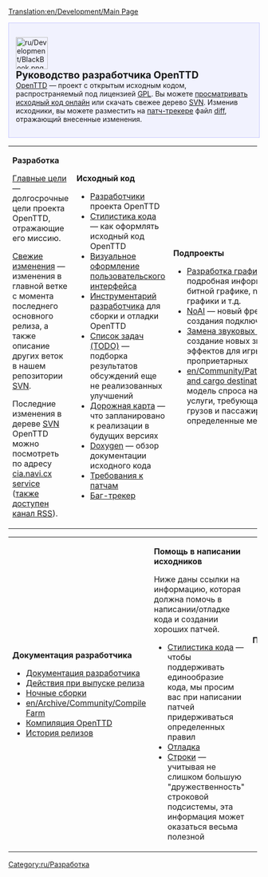 [[Translation:en/Development/Main Page]]
{{ru/Перевод|en/Development/Main Page|90}}

<div style="background-color: #f1f2fe; border: 1px solid #c7c8fe; margin:0; padding: 1em 1em 1em 1em; text-align:left">
[[File:ru/Development/BlackBook.png|64px|left]]
<strong style="font-size:1.4em; display:block">Руководство разработчика OpenTTD</strong>
[[ru/Manual/Main Page|OpenTTD]] &mdash; проект с открытым исходным кодом, распространяемый под лицензией [http://www.gnu.org/copyleft/gpl.html GPL]. Вы можете [http://svn.openttd.org/ просматривать исходный код онлайн] или скачать свежее дерево [[ru/Development/Часто задаваемые вопросы разработчика|SVN]]. Изменив исходники, вы можете разместить на [http://bugs.openttd.org патч-трекере] файл [[ru/Development/Часто задаваемые вопросы разработчика#kak-sdelat-diff-fail-chtoby-podelitsia-izmeneniiami-s-drugimi|diff]], отражающий внесенные изменения.
</div>
{| cellspacing="3" class="mainpagetable" align="center" cellpadding="10px" style="background-color: #E7EBFF; border: 1px solid #c7c8fe; margin:0; border-top:none; padding:0"
|- valign="top" 
|width="33%"|
<font size="3">'''Разработка'''</font> <!-----------------------Development--------->

[[en/Development/Objectives|Главные цели]] &mdash; долгосрочные цели проекта OpenTTD, отражающие его миссию.

[[ru/Недавние и последние события|Свежие изменения]] &mdash; изменения в главной ветке с момента последнего основного релиза, а также описание других веток в нашем репозитории [[ru/Development/Часто задаваемые вопросы разработчика|SVN]].

Последние изменения в дереве [[ru/Development/Часто задаваемые вопросы разработчика|SVN]] OpenTTD можно посмотреть по адресу [http://cia.navi.cx/stats/project/OpenTTD cia.navi.cx service] ([http://cia.navi.cx/stats/project/OpenTTD/.rss?ver=2&medium=unquoted&limit=15 также доступен канал RSS]).

|width="33%"|
<font size="3">'''Исходный код'''</font>  <!-----------------------Coding--------->

*[[en/Archive/Community/Developers|Разработчики]] проекта OpenTTD
*[[en/Development/Coding style|Стилистика кода]] &mdash; как оформлять исходный код OpenTTD
*[[en/Development/GUI Style Guide|Визуальное оформление пользовательского интерфейса]]
*[[en/Coding Tools|Инструментарий разработчика]] для сборки и отладки OpenTTD
*[[en/Archive/Community/Todo list|Список задач (TODO)]] &mdash; подборка результатов обсуждений еще не реализованных улучшений
*[[en/Archive/Lists/Roadmap|Дорожная карта]] &mdash; что запланировано к реализации в будущих версиях
*[http://docs.openttd.org Doxygen] &mdash; обзор документации исходного кода
*[[en/Archive/Community/Patch Checklist|Требования к патчам]]
*[http://bugs.openttd.org/ Баг-трекер]

|width="33%"|
<font size="3">'''Подпроекты'''</font> <!-----------------------Subprojects--------->

*[[ru/Development/NewGRF/Main Page|Разработка графики]] &mdash; подробная информация о 32-битной графике, newGrf, замене графики и т.д.
*[[en/Development/Script/Main Page|NoAI]] &mdash; новый фреймворк для создания подключаемого ИИ
*[[ru/Archive/Community/Замена звуковых эффектов|Замена звуковых эффектов]] &mdash; создание новых звуковых эффектов для игры взамен проприетарных
*[[en/Community/Patches/Passenger and cargo destinations]] &mdash; новая модель спроса на транспортные услуги, требующая доставки грузов и пассажиров в определенные места

|}  <!------------- 3th part ------------->
{| cellspacing="3" class="mainpagetable" align="center" cellpadding="10px" style="background-color: #E7EBFF; border: 1px solid #c7c8fe; margin:0; border-top:none; padding:0; margin-bottom:2em"
|- valign="top"
|width="33%"|
<font size="3">'''Документация разработчика'''</font>  <!---------Development documentation--------->

*[[ru/Development/Main Page|Документация разработчика]]
*[[en/Development/Doing an OpenTTD release|Действия при выпуске релиза]]
*[[ru/Archive/Community/Версия разработчиков|Ночные сборки]]
*[[en/Archive/Community/Compile Farm]]
*[[:Category:ru/Development/Компиляция OpenTTD|Компиляция OpenTTD]]
*[[ru/Archive/OpenTTD/Main Page|История релизов]]

|width="33%"|
<font size="3">'''Помощь в написании исходников'''</font>  <!------------- Help with coding ------------->

Ниже даны ссылки на информацию, которая должна помочь в написании/отладке кода и создании хороших патчей.
*[[en/Development/Coding style|Стилистика кода]] &mdash; чтобы поддерживать единообразие кода, мы просим вас при написании патчей придерживаться определенных правил
*[[en/Development/Debugging|Отладка]]
*[[en/Archive/Source/Strings|Строки]] &mdash; учитывая не слишком большую "дружественность" строковой подсистемы, эта информация может оказаться весьма полезной

|width="33%"|
<font size="3">'''Прочее'''</font>  <!------------- Miscellaneous ------------->

* [http://www.openttd.org Веб-сайт OpenTTD]
* [http://www.tt-forums.net/viewforum.php?f=55 Форум OpenTTD]
* [http://cia.vc/stats/project/OpenTTD Статистика CIA]
* [[ru/Archive/Community/Запрашиваемые возможности|Запрашиваемые возможности]]
* [[en/Archive/Community/Rejected features|Отвергнутые возможности]]
* [[en/Miscellaneous suggestions|Прочие предложения]]
|}


[[Category:ru/Разработка]]